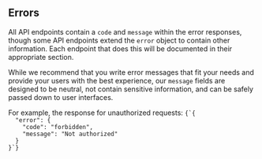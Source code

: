 
## Errors

All API endpoints contain a `code` and `message` within the error responses, though some API endpoints extend the `error` object to contain other information. Each endpoint that does this will be documented in their appropriate section.

While we recommend that you write error messages that fit your needs and provide your users with the best experience, our `message` fields are designed to be neutral, not contain sensitive information, and can be safely passed down to user interfaces.

<Example>
<span>For example, the response for unauthorized requests:</span>
<Code>{`{
  "error": {
    "code": "forbidden",
    "message": "Not authorized"
  }
}`}</Code>
</Example>

